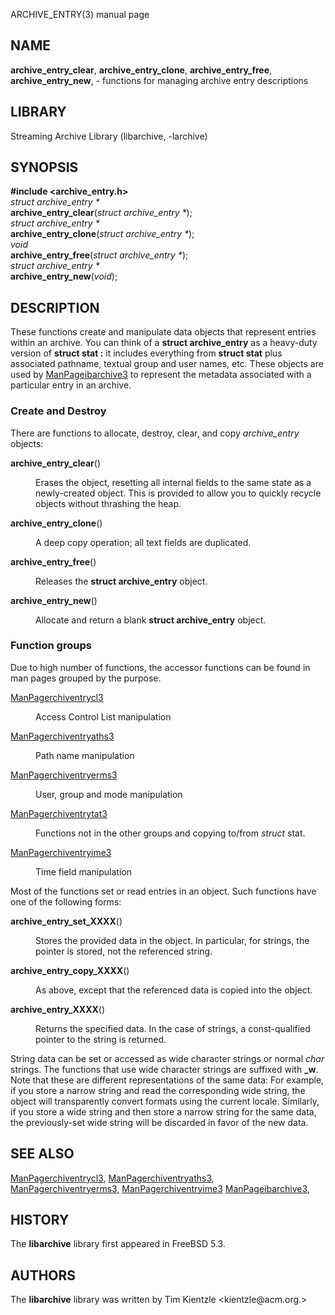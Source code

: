 ARCHIVE_ENTRY(3) manual page 
== NAME == 
'''archive_entry_clear''', 
'''archive_entry_clone''', 
'''archive_entry_free''', 
'''archive_entry_new''', 
- functions for managing archive entry descriptions 
== LIBRARY == 
Streaming Archive Library (libarchive, -larchive) 
== SYNOPSIS == 
'''<nowiki>#include <archive_entry.h></nowiki>''' 
<br> 
''struct archive_entry *'' 
<br> 
'''archive_entry_clear'''(''struct archive_entry *''); 
<br> 
''struct archive_entry *'' 
<br> 
'''archive_entry_clone'''(''struct archive_entry *''); 
<br> 
''void'' 
<br> 
'''archive_entry_free'''(''struct archive_entry *''); 
<br> 
''struct archive_entry *'' 
<br> 
'''archive_entry_new'''(''void''); 
== DESCRIPTION == 
These functions create and manipulate data objects that 
represent entries within an archive. 
You can think of a 
'''struct archive_entry''' 
as a heavy-duty version of 
'''struct stat :''' 
it includes everything from 
'''struct stat''' 
plus associated pathname, textual group and user names, etc. 
These objects are used by 
[[ManPageibarchive3]] 
to represent the metadata associated with a particular 
entry in an archive. 
=== Create and Destroy=== 
There are functions to allocate, destroy, clear, and copy 
''archive_entry'' 
objects: 
<dl> 
<dt>'''archive_entry_clear'''()</dt><dd> 
Erases the object, resetting all internal fields to the 
same state as a newly-created object. 
This is provided to allow you to quickly recycle objects 
without thrashing the heap. 
</dd><dt>'''archive_entry_clone'''()</dt><dd> 
A deep copy operation; all text fields are duplicated. 
</dd><dt>'''archive_entry_free'''()</dt><dd> 
Releases the 
'''struct archive_entry''' 
object. 
</dd><dt>'''archive_entry_new'''()</dt><dd> 
Allocate and return a blank 
'''struct archive_entry''' 
object. 
</dd></dl> 
=== Function groups=== 
Due to high number of functions, the accessor functions can be found in 
man pages grouped by the purpose. 
<dl> 
<dt>[[ManPagerchiventrycl3]]</dt><dd> 
Access Control List manipulation 
</dd><dt>[[ManPagerchiventryaths3]]</dt><dd> 
Path name manipulation 
</dd><dt>[[ManPagerchiventryerms3]]</dt><dd> 
User, group and mode manipulation 
</dd><dt>[[ManPagerchiventrytat3]]</dt><dd> 
Functions not in the other groups and copying to/from 
''struct'' stat. 
</dd><dt>[[ManPagerchiventryime3]]</dt><dd> 
Time field manipulation 
</dd></dl> 

Most of the functions set or read entries in an object. 
Such functions have one of the following forms: 
<dl> 
<dt>'''archive_entry_set_XXXX'''()</dt><dd> 
Stores the provided data in the object. 
In particular, for strings, the pointer is stored, 
not the referenced string. 
</dd><dt>'''archive_entry_copy_XXXX'''()</dt><dd> 
As above, except that the referenced data is copied 
into the object. 
</dd><dt>'''archive_entry_XXXX'''()</dt><dd> 
Returns the specified data. 
In the case of strings, a const-qualified pointer to 
the string is returned. 
</dd></dl> 
String data can be set or accessed as wide character strings 
or normal 
''char'' 
strings. 
The functions that use wide character strings are suffixed with 
'''_w'''. 
Note that these are different representations of the same data: 
For example, if you store a narrow string and read the corresponding 
wide string, the object will transparently convert formats 
using the current locale. 
Similarly, if you store a wide string and then store a 
narrow string for the same data, the previously-set wide string will 
be discarded in favor of the new data. 

== SEE ALSO == 
[[ManPagerchiventrycl3]], 
[[ManPagerchiventryaths3]], 
[[ManPagerchiventryerms3]], 
[[ManPagerchiventryime3]] 
[[ManPageibarchive3]], 
== HISTORY == 
The 
'''libarchive''' 
library first appeared in 
FreeBSD 5.3. 
== AUTHORS == 
The 
'''libarchive''' 
library was written by 
Tim Kientzle  &lt;kientzle@acm.org.&gt; 
